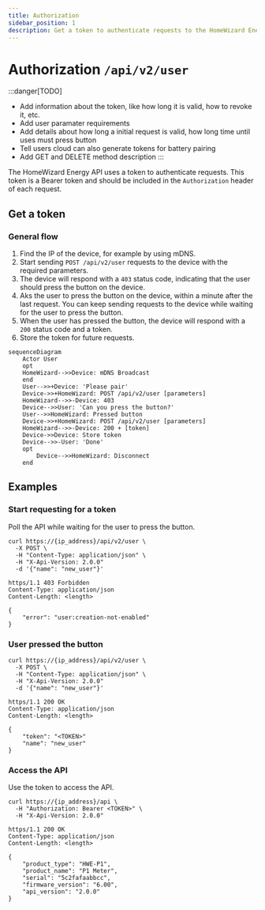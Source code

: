 ```yaml
---
title: Authorization
sidebar_position: 1
description: Get a token to authenticate requests to the HomeWizard Energy API.
---
```


# Authorization `/api/v2/user`

:::danger[TODO]

-   Add information about the token, like how long it is valid, how to revoke it, etc.
-   Add user paramater requirements
-   Add details about how long a initial request is valid, how long time until uses must press button
-   Tell users cloud can also generate tokens for battery pairing
-   Add GET and DELETE method description
:::

The HomeWizard Energy API uses a token to authenticate requests. This token is a Bearer token and should be included in the `Authorization` header of each request.

## Get a token

### General flow

1. Find the IP of the device, for example by using mDNS.
2. Start sending `POST /api/v2/user` requests to the device with the required parameters.
3. The device will respond with a `403` status code, indicating that the user should press the button on the device.
4. Aks the user to press the button on the device, within a minute after the last request. You can keep sending requests to the device while waiting for the user to press the button.
5. When the user has pressed the button, the device will respond with a `200` status code and a token.
6. Store the token for future requests.

```mermaid
sequenceDiagram
    Actor User
    opt
    HomeWizard-->>Device: mDNS Broadcast
    end
    User-->>+Device: 'Please pair'
    Device->>+HomeWizard: POST /api/v2/user [parameters]
    HomeWizard-->>-Device: 403
    Device-->>User: 'Can you press the button?'
    User-->>HomeWizard: Pressed button
    Device->>+HomeWizard: POST /api/v2/user [parameters]
    HomeWizard-->>-Device: 200 + [token]
    Device->>Device: Store token
    Device-->>-User: 'Done'
    opt
        Device-->>HomeWizard: Disconnect
    end
```

## Examples

### Start requesting for a token

Poll the API while waiting for the user to press the button.

```http title="Request"
curl https://{ip_address}/api/v2/user \
  -X POST \
  -H "Content-Type: application/json" \
  -H "X-Api-Version: 2.0.0"
  -d '{"name": "new_user"}'
```

```jsonc title="Response"
https/1.1 403 Forbidden
Content-Type: application/json
Content-Length: <length>

{
    "error": "user:creation-not-enabled"
}
```

### User pressed the button

```http title="Request"
curl https://{ip_address}/api/v2/user \
  -X POST \
  -H "Content-Type: application/json" \
  -H "X-Api-Version: 2.0.0"
  -d '{"name": "new_user"}'
```

```jsonc title="Response"
https/1.1 200 OK
Content-Type: application/json
Content-Length: <length>

{
    "token": "<TOKEN>"
    "name": "new_user"
}
```

### Access the API

Use the token to access the API.

```http title="Request"
curl https://{ip_address}/api \
  -H "Authorization: Bearer <TOKEN>" \
  -H "X-Api-Version: 2.0.0"
```

```jsonc title="Response"
https/1.1 200 OK
Content-Type: application/json
Content-Length: <length>

{
    "product_type": "HWE-P1",
    "product_name": "P1 Meter",
    "serial": "5c2fafaabbcc",
    "firmware_version": "6.00",
    "api_version": "2.0.0"
}
```
